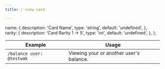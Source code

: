 ```yaml
---
title: / view card

---
```


  name: {
    description:
      'Card Name',
    type: 'string',
    default: 'undefined',
  },
  rarity: {
    description:
      'Card Rarity 1 -> 5',
    type: 'int',
    default: 'undefined',
  },
};

<TypeTable type={types} />


| Example                       | Usage |
| --------------------------------- | ----- |
| `/balance user: @testwak`  | Viewing your or another user's balance.      |
